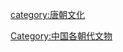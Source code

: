 {{Catnav|頁面分類|...|中国朝代|隋唐|唐朝}}

[[category:唐朝文化|category:唐朝文化]]
[[Category:中国各朝代文物|Category:中国各朝代文物]]